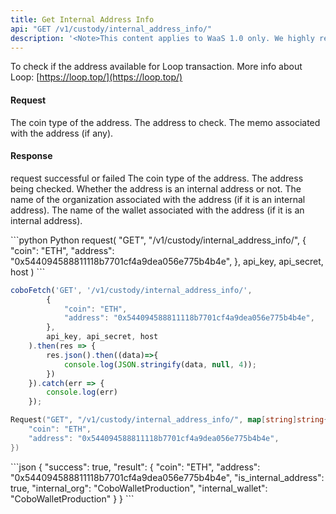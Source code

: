 ```yaml
---
title: Get Internal Address Info
api: "GET /v1/custody/internal_address_info/"
description: '<Note>This content applies to WaaS 1.0 only. We highly recommend that you upgrade to <a href="/v2/guides/overview/introduction">WaaS 2.0</a>.</Note> This endpoint returns information about whether a given address is an internal address or not. If the address is internal, it also returns the name of the organization and wallet associated with the address. The endpoint takes three parameters: `coin`, `address`, and `memo` (optional). If the address contains a `|` character, the address is split into two parts: the address itself and the memo. Otherwise, the memo parameter is used. The endpoint requires authentication.'
---
```


<Note>To check if the address available for Loop transaction.
More info about Loop: [https://loop.top/](https://loop.top/)</Note>



#### Request
<ParamField query="coin" type="String" required>The coin type of the address.</ParamField>
<ParamField query="address" type="String" required>The address to check.</ParamField>
<ParamField query="memo" type="String">The memo associated with the address (if any).</ParamField>

#### Response
<ResponseField name="success" type="bool">request successful or failed</ResponseField>
<ResponseField name="result" type="object">
    <Expandable title="object">
        <ResponseField name="coin" type="String">The coin type of the address.</ResponseField>
        <ResponseField name="address" type="String">The address being checked.</ResponseField>
        <ResponseField name="is_internal_address" type="Bool">Whether the address is an internal address or not.</ResponseField>
        <ResponseField name="internal_org" type="String">The name of the organization associated with the address (if it is an internal address).</ResponseField>
        <ResponseField name="internal_wallet" type="String">The name of the wallet associated with the address (if it is an internal address).</ResponseField>
  </Expandable>
</ResponseField>

<RequestExample>
```python Python
request(
  "GET",
  "/v1/custody/internal_address_info/",
  {
    "coin": "ETH",
    "address": "0x544094588811118b7701cf4a9dea056e775b4b4e",
  },
  api_key, api_secret, host
)
```

```javascript JavaScript
coboFetch('GET', '/v1/custody/internal_address_info/',
        {
            "coin": "ETH",
            "address": "0x544094588811118b7701cf4a9dea056e775b4b4e",
        },
        api_key, api_secret, host
    ).then(res => {
        res.json().then((data)=>{
            console.log(JSON.stringify(data, null, 4));
        })
    }).catch(err => {
        console.log(err)
    });
```

```go Go
Request("GET", "/v1/custody/internal_address_info/", map[string]string{
    "coin": "ETH",
    "address": "0x544094588811118b7701cf4a9dea056e775b4b4e",
})
```
</RequestExample>


<ResponseExample>
```json
{
  "success": true,
  "result": {
    "coin": "ETH",
    "address": "0x544094588811118b7701cf4a9dea056e775b4b4e",
    "is_internal_address": true,
    "internal_org": "CoboWalletProduction",
    "internal_wallet": "CoboWalletProduction"
  }
}
```
</ResponseExample>